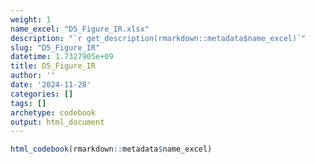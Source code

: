 ```yaml
---
weight: 1
name_excel: "D5_Figure_IR.xlsx"
description: "`r get_description(rmarkdown::metadata$name_excel)`"
slug: "D5_Figure_IR"
datetime: 1.7327905e+09
title: D5_Figure_IR
author: ''
date: '2024-11-28'
categories: []
tags: []
archetype: codebook
output: html_document
---
```


```r
html_codebook(rmarkdown::metadata$name_excel)
```
